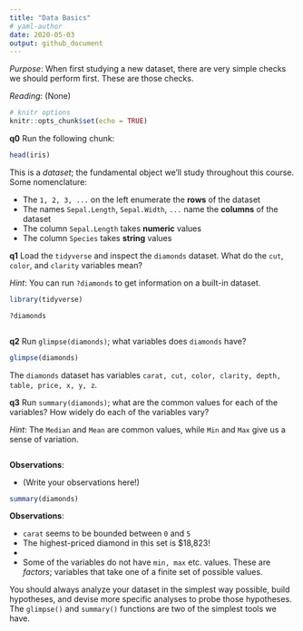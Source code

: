 ```yaml
---
title: "Data Basics"
# yaml-author
date: 2020-05-03
output: github_document
---
```


*Purpose*: When first studying a new dataset, there are very simple checks we
should perform first. These are those checks.

*Reading*: (None)

```r
# knitr options
knitr::opts_chunk$set(echo = TRUE)
```

__q0__ Run the following chunk:

```r
head(iris)
```

This is a *dataset*; the fundamental object we'll study throughout this course.
Some nomenclature:

- The `1, 2, 3, ...` on the left enumerate the **rows** of the dataset
- The names `Sepal.Length`, `Sepal.Width`, `...` name the **columns** of the dataset
- The column `Sepal.Length` takes **numeric** values
- The column `Species` takes **string** values

__q1__ Load the `tidyverse` and inspect the `diamonds` dataset. What do the
`cut`, `color`, and `clarity` variables mean?

*Hint*: You can run `?diamonds` to get information on a built-in dataset.

<!-- solution-begin -->
```r
library(tidyverse)

?diamonds
```
<!-- solution-end -->
<!-- task-begin -->
```r

```
<!-- task-end -->

__q2__ Run `glimpse(diamonds)`; what variables does `diamonds` have?

<!-- solution-begin -->
```r
glimpse(diamonds)
```

The `diamonds` dataset has variables `carat, cut, color, clarity, depth, table,
price, x, y, z`.
<!-- solution-end -->

__q3__ Run `summary(diamonds)`; what are the common values for each of the
variables? How widely do each of the variables vary?

*Hint*: The `Median` and `Mean` are common values, while `Min` and `Max` give us
a sense of variation.

<!-- task-begin -->
```r

```

**Observations**:

- (Write your observations here!)
<!-- task-end -->
<!-- solution-begin -->
```r
summary(diamonds)
```

**Observations**:

- `carat` seems to be bounded between `0` and `5`
- The highest-priced diamond in this set is $18,823!
-
- Some of the variables do not have `min, max` etc. values. These are *factors*; variables that take one of a finite set of possible values.
<!-- solution-end -->


You should always analyze your dataset in the simplest way possible, build
hypotheses, and devise more specific analyses to probe those hypotheses. The
`glimpse()` and `summary()` functions are two of the simplest tools we have.
